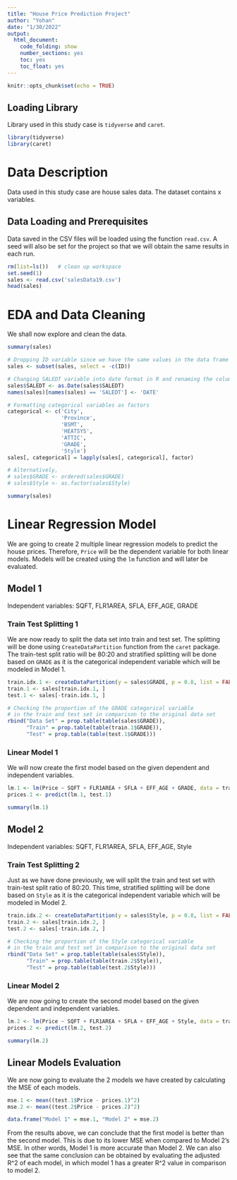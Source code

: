 ---
title: "House Price Prediction Project"
author: "Yohan"
date: "1/30/2022"
output:
  html_document:
    code_folding: show
    number_sections: yes
    toc: yes
    toc_float: yes
---

```{r setup, include=FALSE}
knitr::opts_chunk$set(echo = TRUE)
```

## Loading Library
Library used in this study case is `tidyverse` and `caret`.
```{r, echo=TRUE}
library(tidyverse)
library(caret)
```

# Data Description
Data used in this study case are house sales data. The dataset contains x variables.

## Data Loading and Prerequisites
Data saved in the CSV files will be loaded using the function `read.csv`. A seed will also be set for the project so that we will obtain the same results in each run.
```{r, echo=TRUE}
rm(list=ls())   # clean up workspace
set.seed(1)
sales <- read.csv('salesData19.csv')
head(sales)
```

# EDA and Data Cleaning
We shall now explore and clean the data.
```{r, echo=TRUE}
summary(sales)

# Dropping ID variable since we have the same values in the data frame's index
sales <- subset(sales, select = -c(ID))

# Changing SALEDT variable into date format in R and renaming the column
sales$SALEDT <- as.Date(sales$SALEDT)
names(sales)[names(sales) == 'SALEDT'] <- 'DATE'

# Formatting categorical variables as factors
categorical <- c('City', 
                 'Province', 
                 'BSMT',
                 'HEATSYS',
                 'ATTIC',
                 'GRADE',
                 'Style')
sales[, categorical] = lapply(sales[, categorical], factor)

# Alternatively,
# sales$GRADE <- ordered(sales$GRADE)
# sales$Style <- as.factor(sales$Style)

summary(sales)
```


# Linear Regression Model
We are going to create 2 multiple linear regression models to predict the house prices. Therefore, `Price` will be the dependent variable for both linear models. Models will be created using the `lm` function and will later be evaluated.

## Model 1
Independent variables: SQFT, FLR1AREA, SFLA, EFF_AGE, GRADE

### Train Test Splitting 1
We are now ready to split the data set into train and test set. The splitting will be done using `CreateDataPartition` function from the `caret` package. The train-test split ratio will be 80:20 and stratified splitting will be done based on `GRADE` as it is the categorical independent variable which will be modeled in Model 1.
```{r, echo=TRUE}
train.idx.1 <- createDataPartition(y = sales$GRADE, p = 0.8, list = FALSE)
train.1 <- sales[train.idx.1, ]
test.1 <- sales[-train.idx.1, ]

# Checking the proportion of the GRADE categorical variable
# in the train and test set in comparison to the original data set
rbind("Data Set" = prop.table(table(sales$GRADE)),
      "Train" = prop.table(table(train.1$GRADE)),
      "Test" = prop.table(table(test.1$GRADE)))
```

### Linear Model 1
We will now create the first model based on the given dependent and independent variables.
```{r, echo=TRUE}
lm.1 <- lm(Price ~ SQFT + FLR1AREA + SFLA + EFF_AGE + GRADE, data = train.1)
prices.1 <- predict(lm.1, test.1)

summary(lm.1)
```
## Model 2
Independent variables: SQFT, FLR1AREA, SFLA, EFF_AGE, Style

### Train Test Splitting 2
Just as we have done previously, we will split the train and test set with train-test split ratio of 80:20. This time, stratified splitting will be done based on `Style` as it is the categorical independent variable which will be modeled in Model 2.
```{r, echo=TRUE}
train.idx.2 <- createDataPartition(y = sales$Style, p = 0.8, list = FALSE)
train.2 <- sales[train.idx.2, ]
test.2 <- sales[-train.idx.2, ]

# Checking the proportion of the Style categorical variable
# in the train and test set in comparison to the original data set
rbind("Data Set" = prop.table(table(sales$Style)),
      "Train" = prop.table(table(train.2$Style)),
      "Test" = prop.table(table(test.2$Style)))
```

### Linear Model 2
We are now going to create the second model based on the given dependent and independent variables.
```{r, echo=TRUE}
lm.2 <- lm(Price ~ SQFT + FLR1AREA + SFLA + EFF_AGE + Style, data = train.2)
prices.2 <- predict(lm.2, test.2)

summary(lm.2)
```

## Linear Models Evaluation
We are now going to evaluate the 2 models we have created by calculating the MSE of each models.
```{r, echo=TRUE}
mse.1 <- mean((test.1$Price - prices.1)^2)
mse.2 <- mean((test.2$Price - prices.2)^2)

data.frame("Model 1" = mse.1, "Model 2" = mse.2)
```

From the results above, we can conclude that the first model is better than the second model. This is due to its lower MSE when compared to Model 2's MSE. In other words, Model 1 is more accurate than Model 2. We can also see that the same conclusion can be obtained by evaluating the adjusted R^2 of each model, in which model 1 has a greater R^2 value in comparison to model 2.